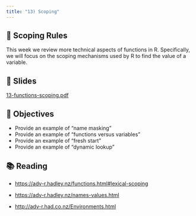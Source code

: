 ```yaml
---
title: "13) Scoping"
---
```



## 📖 Scoping Rules

This week we review more technical aspects of functions in R. Specifically, 
we will focus on the scoping mechanisms used by R to find the value of a variable.



## 📰 Slides

[13-functions-scoping.pdf](slides/13-functions-scoping.pdf)



## 🎯 Objectives

- Provide an example of "name masking"
- Provide an example of "functions versus variables"
- Provide an example of "fresh start"
- Provide an example of "dynamic lookup"



## 📚 Reading

- <a href="https://adv-r.hadley.nz/functions.html#lexical-scoping" target="_blank">https://adv-r.hadley.nz/functions.html#lexical-scoping</a>

- <a href="https://adv-r.hadley.nz/names-values.html" target="_blank">https://adv-r.hadley.nz/names-values.html</a>

- <a href="http://adv-r.had.co.nz/Environments.html" target="_blank">http://adv-r.had.co.nz/Environments.html</a>


